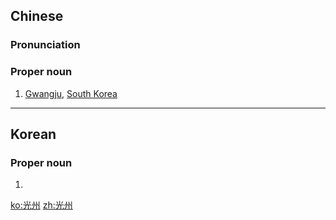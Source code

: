 ==Chinese==
{{zh-forms}}

===Pronunciation===
{{zh-pron
|m=Guāngzhōu
|cat=pn
}}

===Proper noun===
{{zh-proper noun}}

# [[w:Gwangju|Gwangju]], [[South Korea]]

----

==Korean==
{{ko-hanjatab}}

===Proper noun===
{{ko-proper noun|hj|hangeul=광주}}

# {{hanja form of|광주|[[w:Gwangju|Gwangju]], [[South Korea]]}}

[[ko:光州]]
[[zh:光州]]